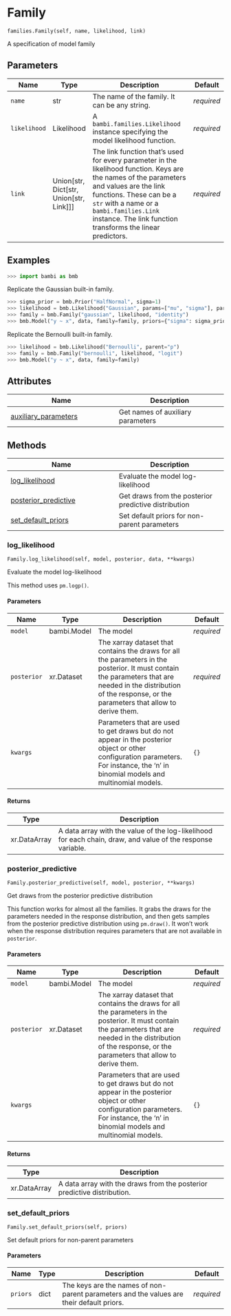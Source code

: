 # Family { #bambi.Family }

`families.Family(self, name, likelihood, link)`

A specification of model family

## Parameters

| Name         | Type                                          | Description                                                                                                                                                                                                                                                                     | Default    |
|--------------|-----------------------------------------------|---------------------------------------------------------------------------------------------------------------------------------------------------------------------------------------------------------------------------------------------------------------------------------|------------|
| `name`       | str                                           | The name of the family. It can be any string.                                                                                                                                                                                                                                   | _required_ |
| `likelihood` | Likelihood                                    | A `bambi.families.Likelihood` instance specifying the model likelihood function.                                                                                                                                                                                                | _required_ |
| `link`       | Union\[str, Dict\[str, Union\[str, Link\]\]\] | The link function that's used for every parameter in the likelihood function. Keys are the names of the parameters and values are the link functions. These can be a `str` with a name or a `bambi.families.Link` instance. The link function transforms the linear predictors. | _required_ |

## Examples

```python
>>> import bambi as bmb
```

Replicate the Gaussian built-in family.

```python
>>> sigma_prior = bmb.Prior("HalfNormal", sigma=1)
>>> likelihood = bmb.Likelihood("Gaussian", params=["mu", "sigma"], parent="mu")
>>> family = bmb.Family("gaussian", likelihood, "identity")
>>> bmb.Model("y ~ x", data, family=family, priors={"sigma": sigma_prior})
```

Replicate the Bernoulli built-in family.

```python
>>> likelihood = bmb.Likelihood("Bernoulli", parent="p")
>>> family = bmb.Family("bernoulli", likelihood, "logit")
>>> bmb.Model("y ~ x", data, family=family)
```

## Attributes

| Name | Description |
| --- | --- |
| [auxiliary_parameters](#bambi.Family.auxiliary_parameters) | Get names of auxiliary parameters |

## Methods

| Name | Description |
| --- | --- |
| [log_likelihood](#bambi.Family.log_likelihood) | Evaluate the model log-likelihood |
| [posterior_predictive](#bambi.Family.posterior_predictive) | Get draws from the posterior predictive distribution |
| [set_default_priors](#bambi.Family.set_default_priors) | Set default priors for non-parent parameters |

### log_likelihood { #bambi.Family.log_likelihood }

`Family.log_likelihood(self, model, posterior, data, **kwargs)`

Evaluate the model log-likelihood

This method uses `pm.logp()`.

#### Parameters

| Name        | Type        | Description                                                                                                                                                                                                          | Default    |
|-------------|-------------|----------------------------------------------------------------------------------------------------------------------------------------------------------------------------------------------------------------------|------------|
| `model`     | bambi.Model | The model                                                                                                                                                                                                            | _required_ |
| `posterior` | xr.Dataset  | The xarray dataset that contains the draws for all the parameters in the posterior. It must contain the parameters that are needed in the distribution of the response, or the parameters that allow to derive them. | _required_ |
| `kwargs`    |             | Parameters that are used to get draws but do not appear in the posterior object or other configuration parameters. For instance, the 'n' in binomial models and multinomial models.                                  | `{}`       |

#### Returns

| Type         | Description                                                                                                 |
|--------------|-------------------------------------------------------------------------------------------------------------|
| xr.DataArray | A data array with the value of the log-likelihood for each chain, draw, and value of the response variable. |

### posterior_predictive { #bambi.Family.posterior_predictive }

`Family.posterior_predictive(self, model, posterior, **kwargs)`

Get draws from the posterior predictive distribution

This function works for almost all the families. It grabs the draws for the parameters
needed in the response distribution, and then gets samples from the posterior predictive
distribution using `pm.draw()`. It won't work when the response distribution requires
parameters that are not available in `posterior`.

#### Parameters

| Name        | Type        | Description                                                                                                                                                                                                          | Default    |
|-------------|-------------|----------------------------------------------------------------------------------------------------------------------------------------------------------------------------------------------------------------------|------------|
| `model`     | bambi.Model | The model                                                                                                                                                                                                            | _required_ |
| `posterior` | xr.Dataset  | The xarray dataset that contains the draws for all the parameters in the posterior. It must contain the parameters that are needed in the distribution of the response, or the parameters that allow to derive them. | _required_ |
| `kwargs`    |             | Parameters that are used to get draws but do not appear in the posterior object or other configuration parameters. For instance, the 'n' in binomial models and multinomial models.                                  | `{}`       |

#### Returns

| Type         | Description                                                             |
|--------------|-------------------------------------------------------------------------|
| xr.DataArray | A data array with the draws from the posterior predictive distribution. |

### set_default_priors { #bambi.Family.set_default_priors }

`Family.set_default_priors(self, priors)`

Set default priors for non-parent parameters

#### Parameters

| Name     | Type   | Description                                                                              | Default    |
|----------|--------|------------------------------------------------------------------------------------------|------------|
| `priors` | dict   | The keys are the names of non-parent parameters and the values are their default priors. | _required_ |